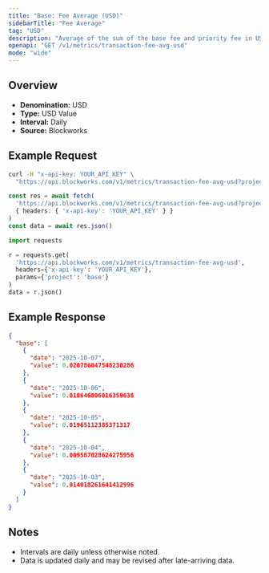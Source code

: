 ```yaml
---
title: "Base: Fee Average (USD)"
sidebarTitle: "Fee Average"
tag: "USD"
description: "Average of the sum of the base fee and priority fee in USD that day"
openapi: "GET /v1/metrics/transaction-fee-avg-usd"
mode: "wide"
---
```


## Overview

- **Denomination:** USD
- **Type:** USD Value
- **Interval:** Daily
- **Source:** Blockworks

## Example Request

<CodeGroup>

```bash cURL
curl -H "x-api-key: YOUR_API_KEY" \
  "https://api.blockworks.com/v1/metrics/transaction-fee-avg-usd?project=base"
```

```typescript TypeScript
const res = await fetch(
  'https://api.blockworks.com/v1/metrics/transaction-fee-avg-usd?project=base',
  { headers: { 'x-api-key': 'YOUR_API_KEY' } }
)
const data = await res.json()
```

```python Python
import requests

r = requests.get(
  'https://api.blockworks.com/v1/metrics/transaction-fee-avg-usd',
  headers={'x-api-key': 'YOUR_API_KEY'},
  params={'project': 'base'}
)
data = r.json()
```

</CodeGroup>

## Example Response

```json
{
  "base": [
    {
      "date": "2025-10-07",
      "value": 0.020786047548230286
    },
    {
      "date": "2025-10-06",
      "value": 0.018646806016359638
    },
    {
      "date": "2025-10-05",
      "value": 0.01965112385371317
    },
    {
      "date": "2025-10-04",
      "value": 0.009587028624275956
    },
    {
      "date": "2025-10-03",
      "value": 0.014018261641412996
    }
  ]
}
```

## Notes
- Intervals are daily unless otherwise noted.
- Data is updated daily and may be revised after late-arriving data.